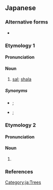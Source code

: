 ==Japanese==

===Alternative forms===
* {{ja-l|娑羅}}

===Etymology 1===
{{ja-kanjitab|しゃ|ら|yomi=o}}
{{ja-kanjitab|さ|ら|yomi=o}}
{{rfe|lang=ja}}

====Pronunciation====
{{ja-pron|サラ|acc=a|acc_ref=DJR|y=ko}}
{{ja-pron|シャラ|acc=a|acc_ref=DJR|y=go}}

====Noun====
{{ja-noun|さら|サラ|しゃら|シャラ|hhira=しやら}}

# [[sal]]; [[shala]] {{qualifier|Shorea robusta}}

=====Synonyms=====
* {{ja-l|沙羅双樹}}; {{ja-l|娑羅双樹|サラソウジュ|sarasōju}}
* {{ja-l|沙羅樹}}; {{ja-l|娑羅樹|シャラノキ|saranoki}}

===Etymology 2===
{{ja-kanjitab|sort=なつつばき|yomi=irr}}
{{rfe|lang=ja}}

====Pronunciation====
{{ja-pron|ナツツバキ|acc=3|acc_ref=DJR|y=i}}

====Noun====
{{ja-noun|なつつばき|ナツツバキ}}

# {{alternative spelling of|夏椿|lang=ja}}

===References===
<references/>
[[Category:ja:Trees]]